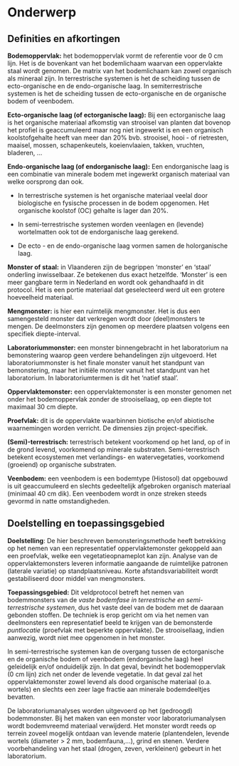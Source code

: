 # Onderwerp

## Definities en afkortingen

**Bodemoppervlak:** het bodemoppervlak vormt de referentie voor de 0 cm lijn.
Het is de bovenkant van het bodemlichaam waarvan een oppervlakte staal wordt
genomen. De matrix van het bodemlichaam kan zowel organisch als mineraal zijn.
In terrestrische systemen is het de scheiding tussen de ecto-organische en de
endo-organische laag. In semiterrestrische systemen is het de scheiding tussen
de ecto-organische en de organische bodem of veenbodem.

**Ecto-organische laag (of ectorganische laag):** Bij een ectorganische laag is
het organische materiaal afkomstig van strooisel van planten dat bovenop het
profiel is geaccumuleerd maar nog niet ingewerkt is en een organisch
koolstofgehalte heeft van meer dan 20% bvb. strooisel, hooi - of rietresten,
maaisel, mossen, schapenkeutels, koeienvlaaien, takken, vruchten, bladeren, ...

**Endo-organische laag (of endorganische laag):** Een endorganische laag is een
combinatie van minerale bodem met ingewerkt organisch materiaal van welke
oorsprong dan ook.

-   In terrestrische systemen is het organische materiaal veelal door
    biologische en fysische processen in de bodem opgenomen. Het organische
    koolstof (OC) gehalte is lager dan 20%.

-   In semi-terrestrische systemen worden veenlagen en (levende) wortelmatten
    ook tot de endorganische laag gerekend.

-   De ecto - en de endo-organische laag vormen samen de holorganische laag.

**Monster of staal:** in Vlaanderen zijn de begrippen 'monster' en 'staal'
onderling inwisselbaar. Ze betekenen dus exact hetzelfde. 'Monster' is een meer
gangbare term in Nederland en wordt ook gehandhaafd in dit protocol. Het is een
portie materiaal dat geselecteerd werd uit een grotere hoeveelheid materiaal.

**Mengmonster:** is hier een ruimtelijk mengmonster. Het is dus een samengesteld
monster dat verkregen wordt door (deel)monsters te mengen. De deelmonsters zijn
genomen op meerdere plaatsen volgens een specifiek diepte-interval.

**Laboratoriummonster:** een monster binnengebracht in het laboratorium na
bemonstering waarop geen verdere behandelingen zijn uitgevoerd. Het
laboratoriummonster is het finale monster vanuit het standpunt van bemonstering,
maar het initiële monster vanuit het standpunt van het laboratorium. In
laboratoriumtermen is dit het 'natief staal'.

**Oppervlaktemonster:** een oppervlaktemonster is een monster genomen net onder
het bodemoppervlak zonder de strooisellaag, op een diepte tot maximaal 30 cm
diepte.

**Proefvlak:** dit is de oppervlakte waarbinnen biotische en/of abiotische
waarnemingen worden verricht. De dimensies zijn project-specifiek.

**(Semi)-terrestrisch:** terrestrisch betekent voorkomend op het land, op of in
de grond levend, voorkomend op minerale substraten. Semi-terrestrisch betekent
ecosystemen met verlandings- en watervegetaties, voorkomend (groeiend) op
organische substraten.

**Veenbodem:** een veenbodem is een bodemtype (Histosol) dat opgebouwd is uit
geaccumuleerd en slechts gedeeltelijk afgebroken organisch materiaal (minimaal
40 cm dik). Een veenbodem wordt in onze streken steeds gevormd in natte
omstandigheden.

## Doelstelling en toepassingsgebied

**Doelstelling**: De hier beschreven bemonsteringsmethode heeft betrekking op
het nemen van een representatief oppervlaktemonster gekoppeld aan een proefvlak,
welke een vegetatieopnameplot kan zijn. Analyse van de oppervlaktemonsters
leveren informatie aangaande de ruimtelijke patronen (laterale variatie) op
standplaatsniveau. Korte afstandsvariabiliteit wordt gestabiliseerd door middel
van mengmonsters.

**Toepassingsgebied:** Dit veldprotocol betreft het nemen van bodemmonsters van
de *vaste bodemfase* *in terrestrische en semi-terrestrische systemen*, dus het
vaste deel van de bodem met de daaraan gebonden stoffen. De techniek is erop
gericht om via het nemen van deelmonsters een representatief beeld te krijgen
van de bemonsterde *puntlocatie* (proefvlak met beperkte oppervlakte). De
strooisellaag, indien aanwezig, wordt niet mee opgenomen in het monster.

In semi-terrestrische systemen kan de overgang tussen de ectorganische en de
organische bodem of veenbodem (endorganische laag) heel geleidelijk en/of
onduidelijk zijn. In dat geval, bevindt het bodemoppervlak (0 cm lijn) zich net
onder de levende vegetatie. In dat geval zal het oppervlaktemonster zowel levend
als dood organische materiaal (o.a. wortels) en slechts een zeer lage fractie
aan minerale bodemdeeltjes bevatten.

De laboratoriumanalyses worden uitgevoerd op het (gedroogd) bodemmonster. Bij
het maken van een monster voor laboratoriumanalysen wordt bodemvreemd materiaal
verwijderd. Het monster wordt reeds op terrein zoveel mogelijk ontdaan van
levende materie (plantendelen, levende wortels (diameter > 2 mm,
bodemfauna,...), grind en stenen. Verdere voorbehandeling van het staal (drogen,
zeven, verkleinen) gebeurt in het laboratorium.

